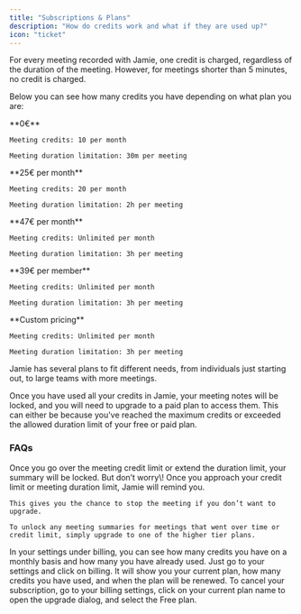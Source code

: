 ```yaml
---
title: "Subscriptions & Plans"
description: "How do credits work and what if they are used up?"
icon: "ticket"
---
```


For every meeting recorded with Jamie, one credit is charged, regardless of the duration of the meeting. However, for meetings shorter than 5 minutes, no credit is charged.

Below you can see how many credits you have depending on what plan you are:

<CardGroup cols={3}>
  <Card title="Free">
    **0€**

    Meeting credits: 10 per month

    Meeting duration limitation: 30m per meeting
  </Card>
  <Card title="Plus">
    **25€ per month**

    Meeting credits: 20 per month

    Meeting duration limitation: 2h per meeting
  </Card>
  <Card title="Pro">
    **47€ per month**

    Meeting credits: Unlimited per month

    Meeting duration limitation: 3h per meeting
  </Card>
</CardGroup>

<CardGroup cols={2}>
  <Card title="Team">
    **39€ per member**

    Meeting credits: Unlimited per month

    Meeting duration limitation: 3h per meeting
  </Card>
  <Card title="Enterprise">
    **Custom pricing**

    Meeting credits: Unlimited per month

    Meeting duration limitation: 3h per meeting
  </Card>
</CardGroup>

Jamie has several plans to fit different needs, from individuals just starting out, to large teams with more meetings.

Once you have used all your credits in Jamie, your meeting notes will be locked, and you will need to upgrade to a paid plan to access them. This can either be because you've reached the maximum credits or exceeded the allowed duration limit of your free or paid plan.

### FAQs

<AccordionGroup>
  <Accordion title="What happens when you go over the limit?" defaultOpen="false">
    Once you go over the meeting credit limit or extend the duration limit, your summary will be locked. But don’t worry\! Once you approach your credit limit or meeting duration limit, Jamie will remind you.

    This gives you the chance to stop the meeting if you don’t want to upgrade.

    To unlock any meeting summaries for meetings that went over time or credit limit, simply upgrade to one of the higher tier plans.
  </Accordion>
  <Accordion title="Where can I see how many credits I have used?" defaultOpen="false">
    In your settings under billing, you can see how many credits you have on a monthly basis and how many you have already used.
  </Accordion>
  <Accordion title="How to see when your plan renews?" defaultOpen="false">
    Just go to your settings and click on billing. It will show you your current plan, how many credits you have used, and when the plan will be renewed.
  </Accordion>
  <Accordion title="How can I cancel my subscription?" defaultOpen="false">
    To cancel your subscription, go to your billing settings, click on your current plan name to open the upgrade dialog, and select the Free plan.
  </Accordion>
</AccordionGroup>